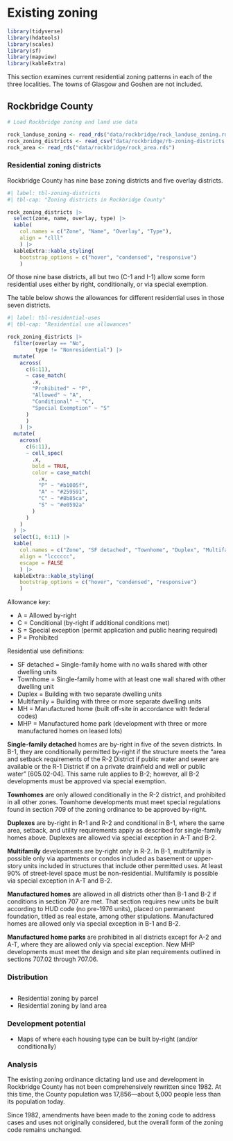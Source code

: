 # Existing zoning

```r

library(tidyverse)
library(hdatools)
library(scales)
library(sf)
library(mapview)
library(kableExtra)

```

This section examines current residential zoning patterns in each of the three localities. The towns of Glasgow and Goshen are not included.

## Rockbridge County

```r

# Load Rockbridge zoning and land use data

rock_landuse_zoning <- read_rds("data/rockbridge/rock_landuse_zoning.rds")
rock_zoning_districts <- read_csv("data/rockbridge/rb-zoning-districts.csv")
rock_area <- read_rds("data/rockbridge/rock_area.rds")

```

### Residential zoning districts

Rockbridge County has nine base zoning districts and five overlay districts.

```r
#| label: tbl-zoning-districts
#| tbl-cap: "Zoning districts in Rockbridge County"

rock_zoning_districts |> 
  select(zone, name, overlay, type) |> 
  kable(
    col.names = c("Zone", "Name", "Overlay", "Type"),
    align = "clll"
    ) |>
  kableExtra::kable_styling(
    bootstrap_options = c("hover", "condensed", "responsive")
    )

```

Of those nine base districts, all but two (C-1 and I-1) allow some form residential uses either by right, conditionally, or via special exemption.

The table below shows the allowances for different residential uses in those seven districts.

```r
#| label: tbl-residential-uses
#| tbl-cap: "Residential use allowances"

rock_zoning_districts |> 
  filter(overlay == "No",
         type != "Nonresidential") |> 
  mutate(
    across(
      c(6:11),
      ~ case_match(
        .x,
        "Prohibited" ~ "P",
        "Allowed" ~ "A",
        "Conditional" ~ "C",
        "Special Exemption" ~ "S"
      )
      )
    ) |> 
  mutate(
    across(
      c(6:11),
      ~ cell_spec(
        .x,
        bold = TRUE,
        color = case_match(
          .x,
          "P" ~ "#b1005f",
          "A" ~ "#259591",
          "C" ~ "#8b85ca",
          "S" ~ "#e0592a"
        )
      )
    )
  ) |> 
  select(1, 6:11) |> 
  kable(
    col.names = c("Zone", "SF detached", "Townhome", "Duplex", "Multifamily", "MH", "MHP"),
    align = "lcccccc",
    escape = FALSE
    ) |>
  kableExtra::kable_styling(
    bootstrap_options = c("hover", "condensed", "responsive")
    )

```

Allowance key:

* A = Allowed by-right
* C = Conditional (by-right if additional conditions met)
* S = Special exception (permit application and public hearing required)
* P = Prohibited

Residential use definitions:

* SF detached = Single-family home with no walls shared with other dwelling units
* Townhome = Single-family home with at least one wall shared with other dwelling unit
* Duplex = Building with two separate dwelling units
* Multifamily = Building with three or more separate dwelling units
* MH = Manufactured home (built off-site in accordance with federal codes)
* MHP = Manufactured home park (development with three or more manufactured homes on leased lots)

**Single-family detached** homes are by-right in five of the seven districts. In B-1, they are conditionally permitted by-right if the structure meets the "area and setback requirements of the R-2 District if public water and sewer are available or the R-1 District if on a private drainfield and well or public water" [605.02-04]. This same rule applies to B-2; however, all B-2 developments must be approved via special exemption.

**Townhomes** are only allowed conditionally in the R-2 district, and prohibited in all other zones. Townhome developments must meet special regulations found in section 709 of the zoning ordinance to be approved by-right.

**Duplexes** are by-right in R-1 and R-2 and conditional in B-1, where the same area, setback, and utility requirements apply as described for single-family homes above. Duplexes are allowed via special exception in A-T and B-2.

**Multifamily** developments are by-right only in R-2. In B-1, multifamily is possible only via apartments or condos included as basement or upper-story units included in structures that include other permitted uses. At least 90% of street-level space must be non-residential. Multifamily is possible via special exception in A-T and B-2.

**Manufactured homes** are allowed in all districts other than B-1 and B-2 if conditions in section 707 are met. That section requires new units be built according to HUD code (no pre-1976 units), placed on permanent foundation, titled as real estate, among other stipulations. Manufactured homes are allowed only via special exception in B-1 and B-2.

**Manufactured home parks** are prohibited in all districts except for A-2 and A-T, where they are allowed only via special exception. New MHP developments must meet the design and site plan requirements outlined in sections 707.02 through 707.06.

### Distribution

```r



```


- Residential zoning by parcel
- Residential zoning by land area

### Development potential

- Maps of where each housing type can be built by-right (and/or conditionally)

### Analysis

The existing zoning ordinance dictating land use and development in Rockbridge County has not been comprehensively rewritten since 1982. At this time, the County population was 17,856---about 5,000 people less than its population today. 

Since 1982, amendments have been made to the zoning code to address cases and uses not originally considered, but the overall form of the zoning code remains unchanged. 